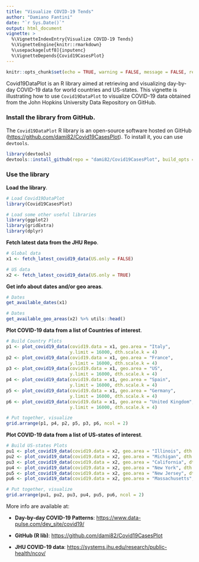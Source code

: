 ```yaml
---
title: "Visualize COVID-19 Tends"
author: "Damiano Fantini"
date: "`r Sys.Date()`"
output: html_document
vignette: >
  %\VignetteIndexEntry{Visualize COVID-19 Tends}
  %\VignetteEngine{knitr::rmarkdown}
  %\usepackage[utf8]{inputenc}
  %\VignetteDepends{Covid19CasesPlot}
---
```


```r
knitr::opts_chunk$set(echo = TRUE, warning = FALSE, message = FALSE, results = "asis", fig.align = "center", fig.width = 10, fig.height = 14)
```

Covid19DataPlot is an R library aimed at retrieving and visualizing day-by-day COVID-19 data for world countries and US-states. This vignette is illustrating how to use `Covid19DataPlot` to visualize COVID-19 data obtained from the John Hopkins University Data Repository on GitHub.

### Install the library from GitHub.

The `Covid19DataPlot` R library is an open-source software hosted on GitHub (<https://github.com/dami82/Covid19CasesPlot>). To install it, you can use `devtools`.

```r
library(devtools)
devtools::install_github(repo = "dami82/Covid19CasesPlot", build_opts = NULL)
```

### Use the library

**Load the library**.

```r
# Load Covid19DataPlot
library(Covid19CasesPlot)

# Load some other useful libraries 
library(ggplot2)
library(gridExtra)
library(dplyr)
```


**Fetch latest data from the JHU Repo**.

```r
# Global data
x1 <- fetch_latest_covid19_data(US.only = FALSE)

# US data
x2 <- fetch_latest_covid19_data(US.only = TRUE)
```


**Get info about dates and/or geo areas**.

```r
# Dates
get_available_dates(x1)

# Dates
get_available_geo_areas(x2) %>% utils::head()
```

**Plot COVID-19 data from a list of Countries of interest**.

```r
# Build Country Plots
p1 <- plot_covid19_data(covid19.data = x1, geo.area = "Italy", 
                        y.limit = 16000, dth.scale.k = 4)
p2 <- plot_covid19_data(covid19.data = x1, geo.area = "France", 
                        y.limit = 16000, dth.scale.k = 4) 
p3 <- plot_covid19_data(covid19.data = x1, geo.area = "US", 
                        y.limit = 16000, dth.scale.k = 4) 
p4 <- plot_covid19_data(covid19.data = x1, geo.area = "Spain", 
                        y.limit = 16000, dth.scale.k = 4) 
p5 <- plot_covid19_data(covid19.data = x1, geo.area = "Germany", 
                        y.limit = 16000, dth.scale.k = 4)
p6 <- plot_covid19_data(covid19.data = x1, geo.area = "United Kingdom", 
                        y.limit = 16000, dth.scale.k = 4) 

# Put together, visualize
grid.arrange(p1, p4, p2, p5, p3, p6, ncol = 2)
```


**Plot COVID-19 data from a list of US-states of interest**.

```r
# Build US-states Plots
pu1 <- plot_covid19_data(covid19.data = x2, geo.area = "Illinois", dth.scale.k = 3)
pu2 <- plot_covid19_data(covid19.data = x2, geo.area = "Michigan", dth.scale.k = 3)
pu3 <- plot_covid19_data(covid19.data = x2, geo.area = "California", dth.scale.k = 3)
pu4 <- plot_covid19_data(covid19.data = x2, geo.area = "New York", dth.scale.k = 3) 
pu5 <- plot_covid19_data(covid19.data = x2, geo.area = "New Jersey", dth.scale.k = 3) 
pu6 <- plot_covid19_data(covid19.data = x2, geo.area = "Massachusetts", dth.scale.k = 3) 

# Put together, visualize
grid.arrange(pu1, pu2, pu3, pu4, pu5, pu6, ncol = 2)
```

More info are available at:

- **Day-by-day COVID-19 Patterns**: <https://www.data-pulse.com/dev_site/covid19/>

- **GitHub (R lib)**: <https://github.com/dami82/Covid19CasesPlot>

- **JHU COVID-19 data**: <https://systems.jhu.edu/research/public-health/ncov/>


